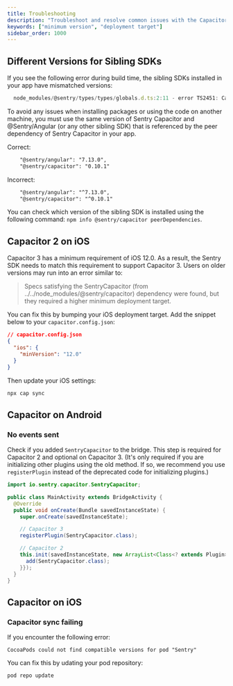 ```yaml
---
title: Troubleshooting
description: "Troubleshoot and resolve common issues with the Capacitor SDK."
keywords: ["minimum version", "deployment target"]
sidebar_order: 1000
---
```


## Different Versions for Sibling SDKs 

If you see the following error during build time, the sibling SDKs installed in your app have mismatched versions:

```js
  node_modules/@sentry/types/types/globals.d.ts:2:11 - error TS2451: Cannot redeclare block-scoped variable '__DEBUG_BUILD__'.
```

To avoid any issues when installing packages or using the code on another machine, you must use the same version of Sentry Capacitor and @Sentry/Angular (or any other sibling SDK) that is referenced by the peer dependency of Sentry Capacitor in your app.  

Correct:

```xml
    "@sentry/angular": "7.13.0",
    "@sentry/capacitor": "0.10.1"
```

Incorrect:

```xml
    "@sentry/angular": "^7.13.0",
    "@sentry/capacitor": "^0.10.1"
```
You can check which version of the sibling SDK is installed using the following command: `npm info @sentry/capacitor peerDependencies`.

## Capacitor 2 on iOS

Capacitor 3 has a minimum requirement of iOS 12.0. As a result, the Sentry SDK needs to match this requirement to support Capacitor 3. Users on older versions may run into an error similar to:

> Specs satisfying the SentryCapacitor (from ../../node_modules/@sentry/capacitor) dependency were found, but they required a higher minimum deployment target.

You can fix this by bumping your iOS deployment target. Add the snippet below to your `capacitor.config.json`:

```json
// capacitor.config.json
{
  "ios": {
    "minVersion": "12.0"
  }
}
```

Then update your iOS settings:

```bash
npx cap sync
```

## Capacitor on Android

### No events sent

Check if you added `SentryCapacitor` to the bridge. This step is required for Capacitor 2 and optional on Capacitor 3. (It's only required if you are initializing other plugins using the old method. If so, we recommend you use `registerPlugin` instead of the deprecated code for initializing plugins.)

```java
import io.sentry.capacitor.SentryCapacitor;

public class MainActivity extends BridgeActivity {
  @Override
  public void onCreate(Bundle savedInstanceState) {
    super.onCreate(savedInstanceState);

    // Capacitor 3
    registerPlugin(SentryCapacitor.class);

    // Capacitor 2
    this.init(savedInstanceState, new ArrayList<Class<? extends Plugin>>() {{
      add(SentryCapacitor.class);
    }});
  }
}
```

## Capacitor on iOS

### Capacitor sync failing

If you encounter the following error:
```
CocoaPods could not find compatible versions for pod "Sentry"
```

You can fix this by udating your pod repository:

```bash
pod repo update
```
